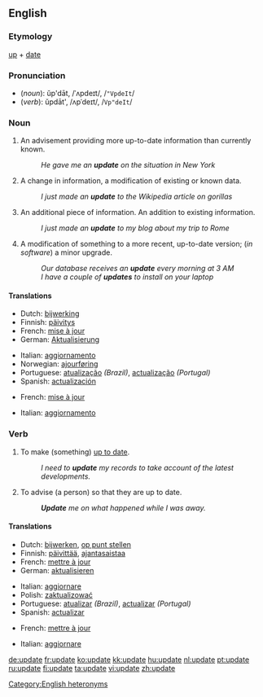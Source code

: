 {{wikipedia|dab=update}}
==English==
===Etymology===
[[up]] + [[date]]

===Pronunciation===
*(''noun''): ŭp'dāt, /ˈʌpdeɪt/, /<tt>"VpdeIt</tt>/
*(''verb''): ŭpdāt', /ʌpˈdeɪt/, /<tt>Vp"deIt</tt>/

===Noun===
{{en-noun}}

# An advisement providing more up-to-date information than currently known.
#: ''He gave me an '''update''' on the situation in New York''
# A change in information, a modification of existing or known data.
#: ''I just made an '''update''' to the Wikipedia article on gorillas''
# An additional piece of information.  An addition to existing information.
#: ''I just made an '''update''' to my blog about my trip to Rome''
# A modification of something to a more recent, up-to-date version; (''in software'') a minor upgrade.
#: ''Our database receives an '''update''' every morning at 3 AM''
#: ''I have a couple of '''updates''' to install on your laptop''

====Translations====
{{trans-top|action of making something up to date}}
*Dutch: [[bijwerking]] {{f}}
*Finnish: [[päivitys]]
*French: [[mise à jour]] {{f}}
*German: [[Aktualisierung]] {{f}}
{{trans-mid}}
*Italian: [[aggiornamento]] {{m}}
*Norwegian: [[ajourføring]]
*Portuguese: [[atualização]] {{f}} ''(Brazil)'', [[actualização]] {{f}} ''(Portugal)''
*Spanish: [[actualización]] {{f}}
{{trans-bottom}}

{{trans-top|action of advising someone so that they are up to date}}
*French: [[mise à jour]] {{f}}
{{trans-mid}}
*Italian: [[aggiornamento]] {{m}}
{{trans-bottom}}

===Verb===
{{en-verb|updat|ing}}

# {{transitive}} To make (something) [[up to date]].
#:''I need to '''update''' my records to take account of the latest developments.''
# {{transitive}} To advise (a person) so that they are up to date.
#:'''''Update''' me on what happened while I was away.''

====Translations====
{{trans-top|make something up to date}}
*Dutch: [[bijwerken]], [[op punt stellen]]
*Finnish: [[päivittää]], [[ajantasaistaa]]
*French: [[mettre à jour]]
*German: [[aktualisieren]]
{{trans-mid}}
*Italian: [[aggiornare]]
*Polish: [[zaktualizować]]
*Portuguese: [[atualizar]] ''(Brazil)'', [[actualizar]] ''(Portugal)''
*Spanish: [[actualizar]]
{{trans-bottom}}

{{trans-top|advise a person so that they are up to date}}
*French: [[mettre à jour]]
{{trans-mid}}
*Italian: [[aggiornare]]
{{trans-bottom}}

[[Category:English heteronyms]]

[[de:update]]
[[fr:update]]
[[ko:update]]
[[kk:update]]
[[hu:update]]
[[nl:update]]
[[pt:update]]
[[ru:update]]
[[fi:update]]
[[ta:update]]
[[vi:update]]
[[zh:update]]